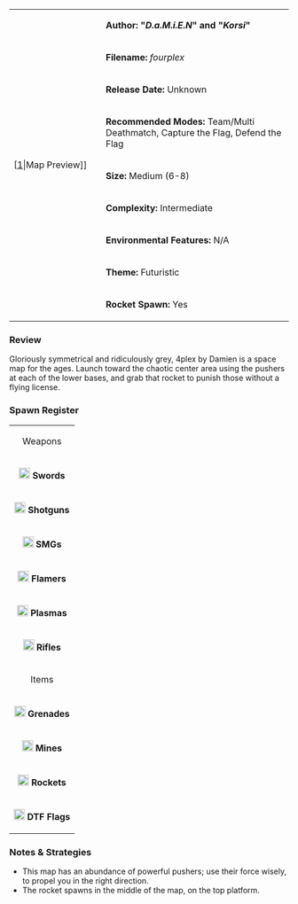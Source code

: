{| border="1" cellpadding="2" width="800px"
|rowspan="9" width="150px"|[[File:Fourplex.png|thumb|center]|Map Preview]]
|'''Author: "''D.a.M.i.E.N''" and "''Korsi''"'''
|-
|'''Filename:''' ''fourplex''
|-
| '''Release Date:''' Unknown
|-
|'''Recommended Modes:''' Team/Multi Deathmatch, Capture the Flag, Defend the Flag
|-
|'''Size:''' Medium (6-8)
|-
|'''Complexity:''' Intermediate
|-
|'''Environmental Features:''' N/A
|-
|'''Theme:''' Futuristic
|-
|'''Rocket Spawn:''' Yes
|}


=== Review ===
Gloriously symmetrical and ridiculously grey, 4plex by Damien is a space map for the ages. Launch toward the chaotic center area using the pushers at each of the lower bases, and grab that rocket to punish those without a flying license.


=== Spawn Register ===
{| border="1" cellpadding="2" width="280px"
|colspan="2" align="center"|Weapons
|-
|[[File:Sword.png|20px]] '''Swords''' || 4 (2 in Multi)
|-
|[[File:Shotgun.png|20px]] '''Shotguns''' || 4 (2 in Multi)
|-
|[[File:Smg.png|20px]] '''SMGs''' || 4 (2 in Multi)
|-
|[[File:Flamer.png|20px]] '''Flamers''' || 1
|-
|[[File:Plasma.png|20px]] '''Plasmas''' || 4 (2 in Multi)
|-
| [[File:Rifle.png|20px]] '''Rifles''' || 4 (2 in Multi)
|-
|colspan="2" align="center"|Items
|-
| [[File:Grenade.png|20px]] '''Grenades''' || 4 (2 in FFA and/or Instagib)
|-
| [[File:Mine.png|20px]] '''Mines''' || 4 (2 in Multi)
|-
| [[File:Rocket.png|20px]] '''Rockets''' || 1
|-
| [[File:Flag.png|20px]] '''DTF Flags''' || 5 (9 in Multi)
|}


=== Notes & Strategies ===

* This map has an abundance of powerful pushers; use their force wisely, to propel you in the right direction. 
* The rocket spawns in the middle of the map, on the top platform.